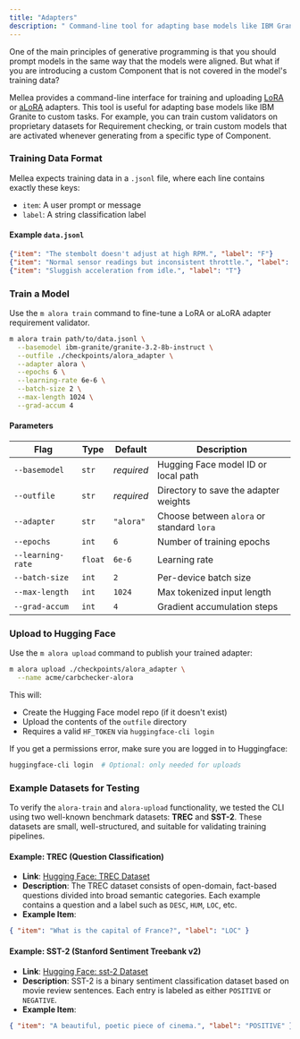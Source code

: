 ```yaml
---
title: "Adapters"
description: " Command-line tool for adapting base models like IBM Granite to custom tasks."
---
```


One of the main principles of generative programming is that you should prompt models in the same way that the models were aligned. But what if you are introducing a custom Component that is not covered in the model's training data?

Mellea provides a command-line interface for training and uploading [LoRA](https://arxiv.org/abs/2106.09685) or [aLoRA](https://github.com/IBM/alora) adapters. This tool is useful for adapting base models like IBM Granite to custom tasks. For example, you can train custom validators on proprietary datasets for Requirement checking, or train custom models that are activated whenever generating from a specific type of Component.

### Training Data Format

Mellea expects training data in a `.jsonl` file, where each line contains exactly these keys:

- `item`: A user prompt or message
- `label`: A string classification label

#### Example `data.jsonl`

<CodeGroup>

```json JSON
{"item": "The stembolt doesn't adjust at high RPM.", "label": "F"}
{"item": "Normal sensor readings but inconsistent throttle.", "label": "T"}
{"item": "Sluggish acceleration from idle.", "label": "T"}
```

</CodeGroup>

### Train a Model

Use the `m alora train` command to fine-tune a LoRA or aLoRA adapter requirement validator.

<CodeGroup>

```bash Bash
m alora train path/to/data.jsonl \
  --basemodel ibm-granite/granite-3.2-8b-instruct \
  --outfile ./checkpoints/alora_adapter \
  --adapter alora \
  --epochs 6 \
  --learning-rate 6e-6 \
  --batch-size 2 \
  --max-length 1024 \
  --grad-accum 4
```

</CodeGroup>

#### Parameters

| Flag              | Type    | Default    | Description                               |
| ----------------- | ------- | ---------- | ----------------------------------------- |
| `--basemodel`     | `str`   | _required_ | Hugging Face model ID or local path       |
| `--outfile`       | `str`   | _required_ | Directory to save the adapter weights     |
| `--adapter`       | `str`   | `"alora"`  | Choose between `alora` or standard `lora` |
| `--epochs`        | `int`   | `6`        | Number of training epochs                 |
| `--learning-rate` | `float` | `6e-6`     | Learning rate                             |
| `--batch-size`    | `int`   | `2`        | Per-device batch size                     |
| `--max-length`    | `int`   | `1024`     | Max tokenized input length                |
| `--grad-accum`    | `int`   | `4`        | Gradient accumulation steps               |

### Upload to Hugging Face

Use the `m alora upload` command to publish your trained adapter:

<CodeGroup>

```bash Bash
m alora upload ./checkpoints/alora_adapter \
  --name acme/carbchecker-alora
```

</CodeGroup>

This will:

- Create the Hugging Face model repo (if it doesn't exist)
- Upload the contents of the `outfile` directory
- Requires a valid `HF_TOKEN` via `huggingface-cli login`

If you get a permissions error, make sure you are logged in to Huggingface:

<CodeGroup>

```bash Bash
huggingface-cli login  # Optional: only needed for uploads
```

</CodeGroup>

### Example Datasets for Testing

To verify the `alora-train` and `alora-upload` functionality, we tested the CLI using two well-known benchmark datasets: **TREC** and **SST-2**. These datasets are small, well-structured, and suitable for validating training pipelines.

#### Example: TREC (Question Classification)

- **Link**: [Hugging Face: TREC Dataset](https://huggingface.co/datasets/trec)
- **Description**: The TREC dataset consists of open-domain, fact-based questions divided into broad semantic categories. Each example contains a question and a label such as `DESC`, `HUM`, `LOC`, etc.
- **Example Item**:

<CodeGroup>

```json JSON
{ "item": "What is the capital of France?", "label": "LOC" }
```

</CodeGroup>

#### Example: SST-2 (Stanford Sentiment Treebank v2)

- **Link**: [Hugging Face: sst-2 Dataset](https://huggingface.co/datasets/stanfordnlp/sst2)
- **Description**: SST-2 is a binary sentiment classification dataset based on movie review sentences. Each entry is labeled as either `POSITIVE` or `NEGATIVE`.
- **Example Item**:

<CodeGroup>

```json JSON
{ "item": "A beautiful, poetic piece of cinema.", "label": "POSITIVE" }
```

</CodeGroup>

